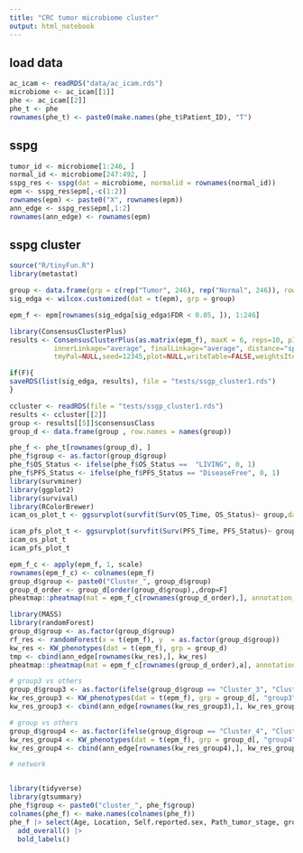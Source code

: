 ```yaml
---
title: "CRC tumor microbiome cluster"
output: html_notebook
---
```


## load data 

```r
ac_icam <- readRDS("data/ac_icam.rds")
microbiome <- ac_icam[[1]]
phe <- ac_icam[[2]]
phe_t <- phe
rownames(phe_t) <- paste0(make.names(phe_t$Patient_ID), "T")
```

## sspg

```r
tumor_id <- microbiome[1:246, ]
normal_id <- microbiome[247:492, ]
sspg_res <- sspg(dat = microbiome, normalid = rownames(normal_id))
epm <- sspg_res$epm[,-c(1:2)]
rownames(epm) <- paste0("X", rownames(epm))
ann_edge <- sspg_res$epm[,1:2]
rownames(ann_edge) <- rownames(epm)
```

## sspg cluster 

```r
source("R/tinyFun.R")
library(metastat)

group <- data.frame(grp = c(rep("Tumor", 246), rep("Normal", 246)), row.names = make.names(rownames(microbiome)))
sig_edga <- wilcox.customized(dat = t(epm), grp = group)

epm_f <- epm[rownames(sig_edga[sig_edga$FDR < 0.05, ]), 1:246]

library(ConsensusClusterPlus)
results <- ConsensusClusterPlus(as.matrix(epm_f), maxK = 6, reps=10, pItem=0.8, pFeature=0.8, clusterAlg="pam",title="untitled_consensus_cluster",
           innerLinkage="average", finalLinkage="average", distance="spearman", ml=NULL,
           tmyPal=NULL,seed=12345,plot=NULL,writeTable=FALSE,weightsItem=NULL,weightsFeature=NULL,verbose=F)

if(F){
saveRDS(list(sig_edga, results), file = "tests/ssgp_cluster1.rds")
}
```


```r
ccluster <- readRDS(file = "tests/ssgp_cluster1.rds")
results <- ccluster[[2]]
group <- results[[5]]$consensusClass
group_d <- data.frame(group , row.names = names(group))

phe_f <- phe_t[rownames(group_d), ]
phe_f$group <- as.factor(group_d$group)
phe_f$OS_Status <- ifelse(phe_f$OS_Status ==  "LIVING", 0, 1)
phe_f$PFS_Status <- ifelse(phe_f$PFS_Status == "DiseaseFree", 0, 1)
library(survminer)
library(ggplot2)
library(survival)
library(RColorBrewer)
icam_os_plot_t <- ggsurvplot(survfit(Surv(OS_Time, OS_Status)~ group,data = phe_f), pval = T, risk.table = T, risk.table.col = "strata", palette = brewer.pal(n = 5, name = "Set2"))

icam_pfs_plot_t <- ggsurvplot(survfit(Surv(PFS_Time, PFS_Status)~ group,data = phe_f), pval = T, risk.table = T, risk.table.col = "strata", palette = brewer.pal(n = 5, name = "Set2"))
icam_os_plot_t
icam_pfs_plot_t
```

```r
epm_f_c <- apply(epm_f, 1, scale)
rownames(epm_f_c) <- colnames(epm_f)
group_d$group <- paste0("Cluster_", group_d$group)
group_d_order <- group_d[order(group_d$group),,drop=F]
pheatmap::pheatmap(mat = epm_f_c[rownames(group_d_order),], annotation_row = group_d, show_rownames = F, show_colnames = F, cluster_cols = T, cluster_rows = F)

```
```r
library(MASS)
library(randomForest)
group_d$group <- as.factor(group_d$group)
rf_res <- randomForest(x = t(epm_f), y  = as.factor(group_d$group))
kw_res <- KW_phenotypes(dat = t(epm_f), grp = group_d)
tmp <- cbind(ann_edge[rownames(kw_res),], kw_res)
pheatmap::pheatmap(mat = epm_f_c[rownames(group_d_order),a], annotation_row = group_d, show_rownames = F, show_colnames = F, cluster_cols = T, cluster_rows = F)

# group3 vs others 
group_d$group3 <- as.factor(ifelse(group_d$group == "Cluster_3", "Cluster_3", "Others"))
kw_res_group3 <- KW_phenotypes(dat = t(epm_f), grp = group_d[, "group3", drop = F])
kw_res_group3 <- cbind(ann_edge[rownames(kw_res_group3),], kw_res_group3)

# group vs others
group_d$group4 <- as.factor(ifelse(group_d$group == "Cluster_4", "Cluster_4", "Others"))
kw_res_group4 <- KW_phenotypes(dat = t(epm_f), grp = group_d[, "group4", drop = F])
kw_res_group4 <- cbind(ann_edge[rownames(kw_res_group4),], kw_res_group4)


```

```r
# network 



```


```r
library(tidyverse)
library(gtsummary)
phe_f$group <- paste0("cluster_", phe_f$group)
colnames(phe_f) <- make.names(colnames(phe_f))
phe_f |> select(Age, Location, Self.reported.sex, Path_tumor_stage, group) |> tbl_summary(by = group) |> add_p() |>
  add_overall() |>
  bold_labels()
```


